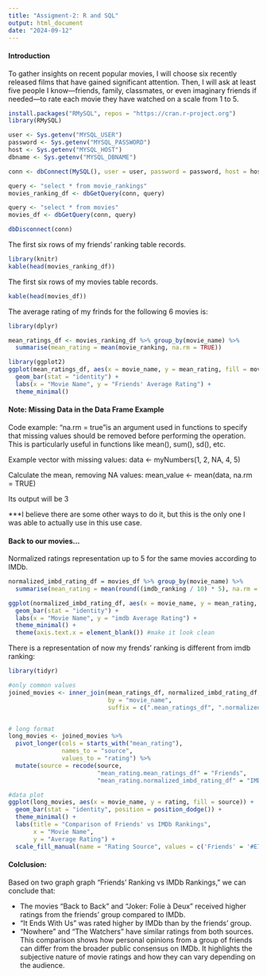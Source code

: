 ```yaml
---
title: "Assigment-2: R and SQL"
output: html_document
date: "2024-09-12"
---
```


#### Introduction
To gather insights on recent popular movies, I will choose six recently released films that have gained significant attention. Then, I will ask at least five people I know—friends, family, classmates, or even imaginary friends if needed—to rate each movie they have watched on a scale from 1 to 5.

```r

install.packages("RMySQL", repos = "https://cran.r-project.org")
library(RMySQL)

user <- Sys.getenv("MYSQL_USER")
password <- Sys.getenv("MYSQL_PASSWORD")
host <- Sys.getenv("MYSQL_HOST")
dbname <- Sys.getenv("MYSQL_DBNAME")

conn <- dbConnect(MySQL(), user = user, password = password, host = host, dbname = dbname)

query <- "select * from movie_rankings"
movies_ranking_df <- dbGetQuery(conn, query)

query <- "select * from movies"
movies_df <- dbGetQuery(conn, query)

dbDisconnect(conn)
```

The first six rows of my friends’ ranking table records.

```r
library(knitr)
kable(head(movies_ranking_df))
```

The first six rows of my movies table records.

```r
kable(head(movies_df))
```

The average rating of my frinds for the following 6 movies is: 

```r
library(dplyr)

mean_ratings_df <- movies_ranking_df %>% group_by(movie_name) %>% 
  summarise(mean_rating = mean(movie_ranking, na.rm = TRUE))

library(ggplot2)
ggplot(mean_ratings_df, aes(x = movie_name, y = mean_rating, fill = movie_name)) + 
  geom_bar(stat = "identity") + 
  labs(x = "Movie Name", y = "Friends' Average Rating") +
  theme_minimal() 
```

#### Note: Missing Data in the Data Frame Example
Code example: "na.rm = true"is an argument used in functions to specify that missing values should be removed before performing the operation. This is particularly useful in functions like mean(), sum(), sd(), etc. 

Example vector with missing values:
data <- myNumbers(1, 2, NA, 4, 5)

Calculate the mean, removing NA values:
mean_value <- mean(data, na.rm = TRUE)

Its output will be 3

***I believe there are some other ways to do it, but this is the only one I was able to actually use in this use case.  

#### Back to our movies...
Normalized ratings representation up to 5 for the same movies according to IMDb.

```r
normalized_imbd_rating_df = movies_df %>% group_by(movie_name) %>%
  summarise(mean_rating = mean(round((imdb_ranking / 10) * 5), na.rm = TRUE))

ggplot(normalized_imbd_rating_df, aes(x = movie_name, y = mean_rating, fill = movie_name)) + 
  geom_bar(stat = "identity") + 
  labs(x = "Movie Name", y = "imdb Average Rating") +
  theme_minimal() + 
  theme(axis.text.x = element_blank()) #make it look clean
```

There is a representation of now my frends' ranking is different from imdb ranking: 

```r
library(tidyr)

#only common values
joined_movies <- inner_join(mean_ratings_df, normalized_imbd_rating_df, 
                            by = "movie_name", 
                            suffix = c(".mean_ratings_df", ".normalized_imbd_rating_df")) # which column from which table


# long format
long_movies <- joined_movies %>%
  pivot_longer(cols = starts_with("mean_rating"), 
               names_to = "source", 
               values_to = "rating") %>%
  mutate(source = recode(source, 
                         "mean_rating.mean_ratings_df" = "Friends", 
                         "mean_rating.normalized_imbd_rating_df" = "IMDb"))

#data plot
ggplot(long_movies, aes(x = movie_name, y = rating, fill = source)) + 
  geom_bar(stat = "identity", position = position_dodge()) +
  theme_minimal() +
  labs(title = "Comparison of Friends' vs IMDb Rankings",
       x = "Movie Name",
       y = "Average Rating") +
  scale_fill_manual(name = "Rating Source", values = c('Friends' = '#E75480', 'IMDb' = 'blue'))

```

#### Colclusion:
Based on two graph graph “Friends’ Ranking vs IMDb Rankings,” we can conclude that:

 - The movies “Back to Back” and “Joker: Folie à Deux” received higher ratings from the friends’ group compared to IMDb.
 - “It Ends With Us” was rated higher by IMDb than by the friends’ group.
 - “Nowhere” and “The Watchers” have similar ratings from both sources.
This comparison shows how personal opinions from a group of friends can differ from the broader public consensus on IMDb. It highlights the subjective nature of movie ratings and how they can vary depending on the audience.


